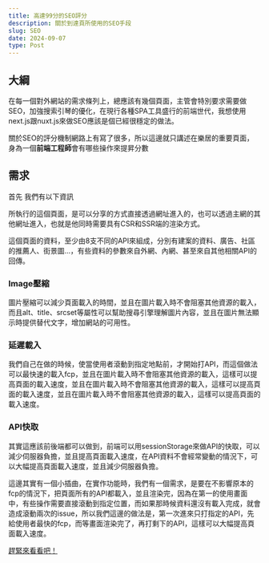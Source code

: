 ```yaml
---
title: 高達99分的SEO評分
description: 關於到達頁所使用的SEO手段
slug: SEO
date: 2024-09-07
type: Post
---
```


## 大綱
<p>在每一個對外網站的需求條列上，總應該有幾個頁面，主管會特別要求需要做SEO，加強搜索引琴的優化，在現行各種SPA工具盛行的前端世代，我想使用next.js跟nuxt.js來做SEO應該是個已經很穩定的做法。</p>
<p>關於SEO的評分機制網路上有寫了很多，所以這邊就只講述在樂居的重要頁面，身為一個<b>前端工程師</b>會有哪些操作來提昇分數</p>

## 需求
<p>首先 我們有以下資訊</p>
<p>所執行的這個頁面，是可以分享的方式直接透過網址進入的，也可以透過主網的其他網址進入，也就是他同時需要具有CSR和SSR端的渲染方式。</p>
<p>這個頁面的資料，至少由8支不同的API來組成，分別有建案的資料、廣告、社區的推薦人、街景圖...，有些資料的參數來自外網、內網、甚至來自其他相關API的回傳。</p>

<h3>Image壓縮</h3>
<p>圖片壓縮可以減少頁面載入的時間，並且在圖片載入時不會阻塞其他資源的載入，而且alt、title、srcset等屬性可以幫助搜尋引擎理解圖片內容，並且在圖片無法顯示時提供替代文字，增加網站的可用性。</p>

<h3>延遲載入</h3>
<p>我們自己在做的時候，使當使用者滾動到指定地點前，才開始打API，而這個做法可以最快速的載入fcp，並且在圖片載入時不會阻塞其他資源的載入，這樣可以提高頁面的載入速度，並且在圖片載入時不會阻塞其他資源的載入，這樣可以提高頁面的載入速度，並且在圖片載入時不會阻塞其他資源的載入，這樣可以提高頁面的載入速度。</p>

<h3>API快取</h3>
<p>其實這應該前後端都可以做到，前端可以用sessionStorage來做API的快取，可以減少伺服器負擔，並且提高頁面載入速度，在API資料不會經常變動的情況下，可以大幅提高頁面載入速度，並且減少伺服器負擔。</p>
<p>這邊其實有一個小插曲，在實作功能時，我們有一個需求，是要在不影響原本的fcp的情況下，把頁面所有的API都載入，並且渲染完，因為在第一的使用畫面中，有些操作需要直接滾動到指定位置，而如果那時候資料還沒有載入完成，就會造成滾動兩次的issue，所以我們這邊的做法是，第一次進來只打指定的API，先給使用者最快的fcp，而等畫面渲染完了，再打剩下的API，這樣可以大幅提高頁面載入速度。</p>

[趕緊來看看吧！](https://www.leju.com.tw/map?mode=buy&city=A&area=A104&sid=10350)
